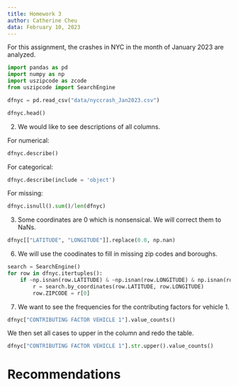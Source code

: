 ```yaml
---
title: Homework 3
author: Catherine Cheu
data: February 10, 2023
---
```


For this assignment, the crashes in NYC in the month of January 2023 are analyzed.

```python

import pandas as pd
import numpy as np
import uszipcode as zcode
from uszipcode import SearchEngine

dfnyc = pd.read_csv("data/nyccrash_Jan2023.csv")

dfnyc.head()

```

2. We would like to see descriptions of all columns.

For numerical:

```python
dfnyc.describe()
```

For categorical:

```python
dfnyc.describe(include = 'object')
```

For missing:

```python
dfnyc.isnull().sum()/len(dfnyc)
```

3. Some coordinates are 0 which is nonsensical. We will correct them to NaNs.

```python
dfnyc[["LATITUDE", "LONGITUDE"]].replace(0.0, np.nan)
```

6. We will use the coodinates to fill in missing zip codes and boroughs.

```python
search = SearchEngine()
for row in dfnyc.itertuples():
	if ~np.isnan(row.LATITUDE) & ~np.isnan(row.LONGITUDE) & np.isnan(row.ZIPCODE) & np.isnan(row.BOROUGH):
		r = search.by_coordinates(row.LATITUDE, row.LONGITUDE)
		row.ZIPCODE = r[0]
```

7. We want to see the frequencies for the contributing factors for vehicle 1.

```python
dfnyc["CONTRIBUTING FACTOR VEHICLE 1"].value_counts()
```

We then set all cases to upper in the column and redo the table.

```python

dfnyc["CONTRIBUTING FACTOR VEHICLE 1"].str.upper().value_counts()

```

# Recommendations
